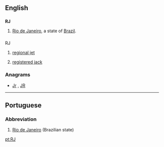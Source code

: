 ==English==

==={{abbreviation-old}}===
'''RJ'''

# [[Rio de Janeiro]], a state of [[Brazil]].

==={{initialism-old|en}}===
; RJ

# {{aviation}} [[regional jet]]
# {{telecommunication}} [[registered jack]]

===Anagrams===
* [[Jr#English|Jr]] , [[JR#English|JR]]

----

==Portuguese==

===Abbreviation===
{{head|pt|abbreviation}}

# [[Rio de Janeiro]] (Brazilian state)

[[pt:RJ]]